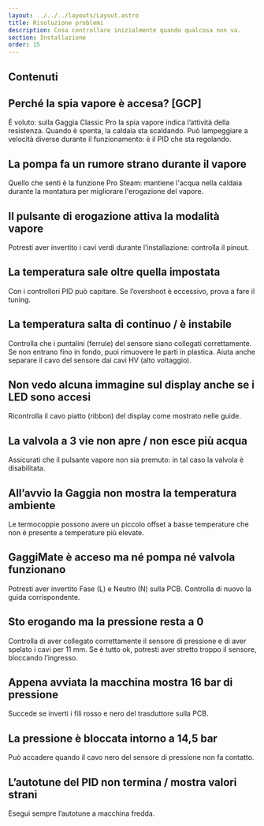 ```yaml
---
layout: ../../../layouts/Layout.astro
title: Risoluzione problemi
description: Cosa controllare inizialmente quando qualcosa non va.
section: Installazione
order: 15
---
```


## Contenuti

## Perché la spia vapore è accesa? [GCP]

È voluto: sulla Gaggia Classic Pro la spia vapore indica l’attività della resistenza. Quando è spenta, la caldaia sta scaldando.
Può lampeggiare a velocità diverse durante il funzionamento: è il PID che sta regolando.

## La pompa fa un rumore strano durante il vapore

Quello che senti è la funzione Pro Steam: mantiene l'acqua nella caldaia durante la montatura per migliorare l'erogazione del vapore.

## Il pulsante di erogazione attiva la modalità vapore

Potresti aver invertito i cavi verdi durante l’installazione: controlla il pinout.

## La temperatura sale oltre quella impostata

Con i controllori PID può capitare. Se l’overshoot è eccessivo, prova a fare il tuning.

## La temperatura salta di continuo / è instabile

Controlla che i puntalini (ferrule) del sensore siano collegati correttamente. Se non entrano fino in fondo, puoi rimuovere le parti in plastica.
Aiuta anche separare il cavo del sensore dai cavi HV (alto voltaggio).

## Non vedo alcuna immagine sul display anche se i LED sono accesi

Ricontrolla il cavo piatto (ribbon) del display come mostrato nelle guide.

## La valvola a 3 vie non apre / non esce più acqua

Assicurati che il pulsante vapore non sia premuto: in tal caso la valvola è disabilitata.

## All’avvio la Gaggia non mostra la temperatura ambiente

Le termocoppie possono avere un piccolo offset a basse temperature che non è presente a temperature più elevate.

## GaggiMate è acceso ma né pompa né valvola funzionano

Potresti aver invertito Fase (L) e Neutro (N) sulla PCB. Controlla di nuovo la guida corrispondente.

## Sto erogando ma la pressione resta a 0

Controlla di aver collegato correttamente il sensore di pressione e di aver spelato i cavi per 11 mm. Se è tutto ok, potresti aver stretto troppo il sensore, bloccando l’ingresso.

## Appena avviata la macchina mostra 16 bar di pressione

Succede se inverti i fili rosso e nero del trasduttore sulla PCB.

## La pressione è bloccata intorno a 14,5 bar

Può accadere quando il cavo nero del sensore di pressione non fa contatto.

## L’autotune del PID non termina / mostra valori strani

Esegui sempre l’autotune a macchina fredda.

